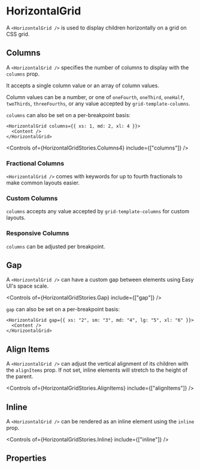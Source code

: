 
<Meta of={HorizontalGridStories} />

# HorizontalGrid

A `<HorizontalGrid />` is used to display children horizontally on a grid on CSS grid.

<Canvas of={HorizontalGridStories.Default} />

## Columns

A `<HorizontalGrid />` specifies the number of columns to display with the `columns` prop.

It accepts a single column value or an array of column values.

Column values can be a number, or one of `oneFourth`, `oneThird`, `oneHalf`, `twoThirds`, `threeFourths`, or any value accepted by `grid-template-columns`.

`columns` can also be set on a per-breakpoint basis:

```tsx
<HorizontalGrid columns={{ xs: 1, md: 2, xl: 4 }}>
  <Content />
</HorizontalGrid>
```

<Canvas of={HorizontalGridStories.Columns4} />

<Controls of={HorizontalGridStories.Columns4} include={["columns"]} />

### Fractional Columns

`<HorizontalGrid />` comes with keywords for up to fourth fractionals to make common layouts easier.

<Canvas of={HorizontalGridStories.ColumnsFractional} />

### Custom Columns

`columns` accepts any value accepted by `grid-template-columns` for custom layouts.

<Canvas of={HorizontalGridStories.ColumnsCustom} />

### Responsive Columns

`columns` can be adjusted per breakpoint.

<Canvas of={HorizontalGridStories.ColumnsResponsive} />

## Gap

A `<HorizontalGrid />` can have a custom gap between elements using Easy UI's space scale.

<Canvas of={HorizontalGridStories.Gap} />

<Controls of={HorizontalGridStories.Gap} include={["gap"]} />

`gap` can also be set on a per-breakpoint basis:

```tsx
<HorizontalGrid gap={{ xs: "2", sm: "3", md: "4", lg: "5", xl: "6" }}>
  <Content />
</HorizontalGrid>
```

## Align Items

A `<HorizontalGrid />` can adjust the vertical alignment of its children with the `alignItems` prop. If not set, inline elements will stretch to the height of the parent.

<Canvas of={HorizontalGridStories.AlignItems} />

<Controls of={HorizontalGridStories.AlignItems} include={["alignItems"]} />

## Inline

A `<HorizontalGrid />` can be rendered as an inline element using the `inline` prop.

<Canvas of={HorizontalGridStories.Inline} />

<Controls of={HorizontalGridStories.Inline} include={["inline"]} />

## Properties

<ArgTypes of={HorizontalGrid} />
